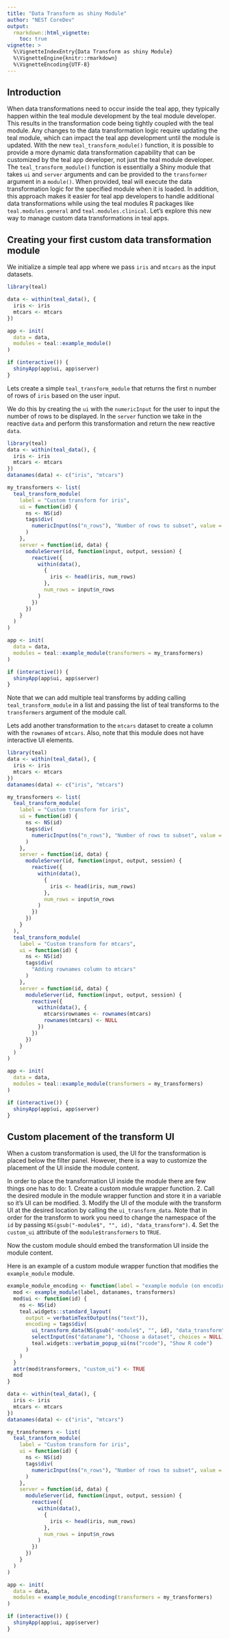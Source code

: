 ```yaml
---
title: "Data Transform as shiny Module"
author: "NEST CoreDev"
output: 
  rmarkdown::html_vignette:
    toc: true
vignette: >
  %\VignetteIndexEntry{Data Transform as shiny Module}
  %\VignetteEngine{knitr::rmarkdown}
  %\VignetteEncoding{UTF-8}
---
```


## Introduction

When data transformations need to occur inside the teal app, they typically happen within the teal module development by the teal module developer. This results in the transformation code being tightly coupled with the teal module. Any changes to the data transformation logic require updating the teal module, which can impact the teal app development until the module is updated.
With the new `teal_transform_module()` function, it is possible to provide a more dynamic data transformation capability that can be customized by the teal app developer, not just the teal module developer.
The `teal_transform_module()` function is essentially a Shiny module that takes `ui` and `server` arguments and can be provided to the `transformer` argument in a `module()`. When provided, teal will execute the data transformation logic for the specified module when it is loaded. 
In addition, this approach makes it easier for teal app developers to handle additional data transformations while using the teal modules R packages like `teal.modules.general` and `teal.modules.clinical`.
Let’s explore this new way to manage custom data transformations in teal apps.

## Creating your first custom data transformation module

We initialize a simple teal app where we pass `iris` and `mtcars` as the input datasets.

```r
library(teal)
```

```r
data <- within(teal_data(), {
  iris <- iris
  mtcars <- mtcars
})

app <- init(
  data = data,
  modules = teal::example_module()
)

if (interactive()) {
  shinyApp(app$ui, app$server)
}
```

Lets create a simple `teal_transform_module` that returns the first n number of rows of `iris` based on the user input.

We do this by creating the `ui` with the `numericInput` for the user to input the number of rows to be displayed.
In the `server` function we take in the reactive `data` and perform this transformation and return the new reactive `data`.

```r
library(teal)
data <- within(teal_data(), {
  iris <- iris
  mtcars <- mtcars
})
datanames(data) <- c("iris", "mtcars")

my_transformers <- list(
  teal_transform_module(
    label = "Custom transform for iris",
    ui = function(id) {
      ns <- NS(id)
      tags$div(
        numericInput(ns("n_rows"), "Number of rows to subset", value = 6, min = 1, max = 150, step = 1)
      )
    },
    server = function(id, data) {
      moduleServer(id, function(input, output, session) {
        reactive({
          within(data(),
            {
              iris <- head(iris, num_rows)
            },
            num_rows = input$n_rows
          )
        })
      })
    }
  )
)

app <- init(
  data = data,
  modules = teal::example_module(transformers = my_transformers)
)

if (interactive()) {
  shinyApp(app$ui, app$server)
}
```

Note that we can add multiple teal transforms by adding calling `teal_transform_module` in a list and passing the list of teal transforms to the `transformers` argument of the module call.

Lets add another transformation to the `mtcars` dataset to create a column with the `rownames` of `mtcars`.
Also, note that this module does not have interactive UI elements.

```r
library(teal)
data <- within(teal_data(), {
  iris <- iris
  mtcars <- mtcars
})
datanames(data) <- c("iris", "mtcars")

my_transformers <- list(
  teal_transform_module(
    label = "Custom transform for iris",
    ui = function(id) {
      ns <- NS(id)
      tags$div(
        numericInput(ns("n_rows"), "Number of rows to subset", value = 6, min = 1, max = 150, step = 1)
      )
    },
    server = function(id, data) {
      moduleServer(id, function(input, output, session) {
        reactive({
          within(data(),
            {
              iris <- head(iris, num_rows)
            },
            num_rows = input$n_rows
          )
        })
      })
    }
  ),
  teal_transform_module(
    label = "Custom transform for mtcars",
    ui = function(id) {
      ns <- NS(id)
      tags$div(
        "Adding rownames column to mtcars"
      )
    },
    server = function(id, data) {
      moduleServer(id, function(input, output, session) {
        reactive({
          within(data(), {
            mtcars$rownames <- rownames(mtcars)
            rownames(mtcars) <- NULL
          })
        })
      })
    }
  )
)

app <- init(
  data = data,
  modules = teal::example_module(transformers = my_transformers)
)

if (interactive()) {
  shinyApp(app$ui, app$server)
}
```

## Custom placement of the transform UI

When a custom transformation is used, the UI for the transformation is placed below the filter panel.
However, there is a way to customize the placement of the UI inside the module content.

In order to place the transformation UI inside the module there are few things one has to do:
1. Create a custom module wrapper function.
2. Call the desired module in the module wrapper function and store it in a variable so it's UI can be modified.
3. Modify the UI of the module with the transform UI at the desired location by calling the `ui_transform_data`. Note that in order for the transform to work you need to change the namespace of the `id` by passing `NS(gsub("-module$", "", id), "data_transform")`.
4. Set the `custom_ui` attribute of the `module$transformers` to `TRUE`.

Now the custom module should embed the transformation UI inside the module content.

Here is an example of a custom module wrapper function that modifies the `example_module` module.
```r
example_module_encoding <- function(label = "example module (on encoding)", datanames = "all", transformers = list()) {
  mod <- example_module(label, datanames, transformers)
  mod$ui <- function(id) {
    ns <- NS(id)
    teal.widgets::standard_layout(
      output = verbatimTextOutput(ns("text")),
      encoding = tags$div(
        ui_transform_data(NS(gsub("-module$", "", id), "data_transform"), transformers),
        selectInput(ns("dataname"), "Choose a dataset", choices = NULL),
        teal.widgets::verbatim_popup_ui(ns("rcode"), "Show R code")
      )
    )
  }
  attr(mod$transformers, "custom_ui") <- TRUE
  mod
}

data <- within(teal_data(), {
  iris <- iris
  mtcars <- mtcars
})
datanames(data) <- c("iris", "mtcars")

my_transformers <- list(
  teal_transform_module(
    label = "Custom transform for iris",
    ui = function(id) {
      ns <- NS(id)
      tags$div(
        numericInput(ns("n_rows"), "Number of rows to subset", value = 6, min = 1, max = 150, step = 1)
      )
    },
    server = function(id, data) {
      moduleServer(id, function(input, output, session) {
        reactive({
          within(data(),
            {
              iris <- head(iris, num_rows)
            },
            num_rows = input$n_rows
          )
        })
      })
    }
  )
)

app <- init(
  data = data,
  modules = example_module_encoding(transformers = my_transformers)
)

if (interactive()) {
  shinyApp(app$ui, app$server)
}
```

